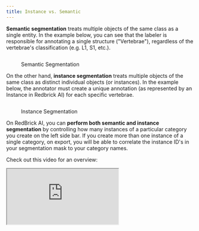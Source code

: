 ```yaml
---
title: Instance vs. Semantic
---
```


**Semantic segmentation** treats multiple objects of the same class as a single entity. In the example below, you can see that the labeler is responsible for annotating a single structure ("Vertebrae"), regardless of the vertebrae's classification (e.g. L1, S1, etc.).&#x20;

<figure><img src="../../.gitbook/assets/image (10).png" alt=""/><figcaption><p>Semantic Segmentation</p></figcaption></figure>

On the other hand, **instance segmentation** treats multiple objects of the same class as distinct individual objects (or instances). In the example below, the annotator must create a unique annotation (as represented by an Instance in Redbrick AI) for each specific vertebrae.

<figure><img src="../../.gitbook/assets/image (13).png" alt=""/><figcaption><p>Instance Segmentation</p></figcaption></figure>

On RedBrick AI, you can **perform both semantic and instance segmentation** by controlling how many instances of a particular category you create on the left side bar. If you create more than one instance of a single category, on export, you will be able to correlate the instance ID's in your segmentation mask to your category names.&#x20;

Check out this video for an overview:

<Frame caption="Something">
  <iframe className="w-full aspect-video" src="https://www.loom.com/share/a157d1c350a34192bb53a33c51488d09" alt="Something" />
</Frame>
